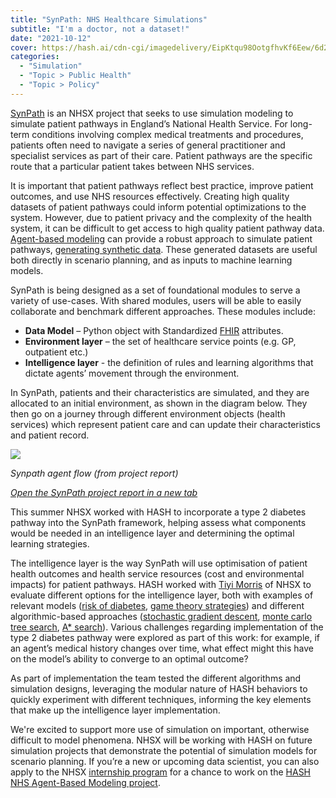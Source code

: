 ```yaml
---
title: "SynPath: NHS Healthcare Simulations"
subtitle: "I'm a doctor, not a dataset!"
date: "2021-10-12"
cover: https://hash.ai/cdn-cgi/imagedelivery/EipKtqu98OotgfhvKf6Eew/6d240a22-c8bd-4a52-e049-7d2768888d00/public
categories:
  - "Simulation"
  - "Topic > Public Health"
  - "Topic > Policy"
---
```


[SynPath](https://github.com/nhsx/SynPath) is an NHSX project that seeks to use simulation modeling to simulate patient pathways in England’s National Health Service. For long-term conditions involving complex medical treatments and procedures, patients often need to navigate a series of general practitioner and specialist services as part of their care. Patient pathways are the specific route that a particular patient takes between NHS services.

It is important that patient pathways reflect best practice, improve patient outcomes, and use NHS resources effectively. Creating high quality datasets of patient pathways could inform potential optimizations to the system. However, due to patient privacy and the complexity of the health system, it can be difficult to get access to high quality patient pathway data. [Agent-based modeling](https://hash.ai/glossary/agent-based-modeling) can provide a robust approach to simulate patient pathways, [generating synthetic data](https://hash.ai/glossary/synthetic-data-generation). These generated datasets are useful both directly in scenario planning, and as inputs to machine learning models.

SynPath is being designed as a set of foundational modules to serve a variety of use-cases. With shared modules, users will be able to easily collaborate and benchmark different approaches. These modules include:

- **Data Model** – Python object with Standardized [FHIR](https://hash.ai/glossary/fhir) attributes.
- **Environment layer** – the set of healthcare service points (e.g. GP, outpatient etc.)
- **Intelligence layer** - the definition of rules and learning algorithms that dictate agents’ movement through the environment.

In SynPath, patients and their characteristics are simulated, and they are allocated to an initial environment, as shown in the diagram below. They then go on a journey through different environment objects (health services) which represent patient care and can update their characteristics and patient record.

![](https://hash.ai/cdn-cgi/imagedelivery/EipKtqu98OotgfhvKf6Eew/f10a61f5-2777-41e5-7bfb-50511fc78b00/public)

_Synpath agent flow (from project report)_

[_Open the SynPath project report in a new tab_](https://cdn-us1.hash.ai/site/REDACTED_C245+ABM+Patient+Pathways_Final+Report_V3_28042021.cleaned.pdf)

This summer NHSX worked with HASH to incorporate a type 2 diabetes pathway into the SynPath framework, helping assess what components would be needed in an intelligence layer and determining the optimal learning strategies.

The intelligence layer is the way SynPath will use optimisation of patient health outcomes and health service resources (cost and environmental impacts) for patient pathways. HASH worked with [Tiyi Morris](https://simulation.hash.ai/@tiyimo) of NHSX to evaluate different options for the intelligence layer, both with examples of relevant models ([risk of diabetes](https://simulation.hash.ai/@hash/risk-of-diabetes), [game theory strategies](https://simulation.hash.ai/@b/mcts)) and different algorithmic-based approaches ([stochastic gradient descent](https://simulation.hash.ai/@hash/sgd), [monte carlo tree search](https://simulation.hash.ai/@hash/monte-carlo-tree-search), [A\* search](https://simulation.hash.ai/@hash/a-star-search)). Various challenges regarding implementation of the type 2 diabetes pathway were explored as part of this work: for example, if an agent’s medical history changes over time, what effect might this have on the model’s ability to converge to an optimal outcome?

As part of implementation the team tested the different algorithms and simulation designs, leveraging the modular nature of HASH behaviors to quickly experiment with different techniques, informing the key elements that make up the intelligence layer implementation.

We're excited to support more use of simulation on important, otherwise difficult to model phenomena. NHSX will be working with HASH on future simulation projects that demonstrate the potential of simulation models for scenario planning. If you’re a new or upcoming data scientist, you can also apply to the NHSX [internship program](https://www.nhsx.nhs.uk/key-tools-and-info/nhsx-analytics-unit/nhsx-internship-scheme-innovation-and-analytics-health/) for a chance to work on the [HASH NHS Agent-Based Modeling project](https://hashdeps.github.io/nhsx-internship-projects/agent-based-model-hash-ai/).
